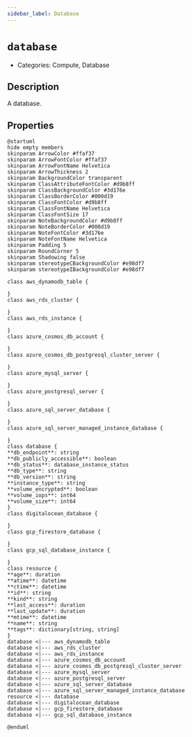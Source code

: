 ```yaml
---
sidebar_label: Database
---
```


# `database`

- Categories: Compute, Database

## Description

A database.

## Properties

<ZoomPanPinch>

```kroki imgType="plantuml" imgAlt="Diagram of Database data model"
@startuml
hide empty members
skinparam ArrowColor #ffaf37
skinparam ArrowFontColor #ffaf37
skinparam ArrowFontName Helvetica
skinparam ArrowThickness 2
skinparam BackgroundColor transparent
skinparam ClassAttributeFontColor #d9b8ff
skinparam ClassBackgroundColor #3d176e
skinparam ClassBorderColor #000d19
skinparam ClassFontColor #d9b8ff
skinparam ClassFontName Helvetica
skinparam ClassFontSize 17
skinparam NoteBackgroundColor #d9b8ff
skinparam NoteBorderColor #000d19
skinparam NoteFontColor #3d176e
skinparam NoteFontName Helvetica
skinparam Padding 5
skinparam RoundCorner 5
skinparam Shadowing false
skinparam stereotypeCBackgroundColor #e98df7
skinparam stereotypeIBackgroundColor #e98df7

class aws_dynamodb_table {

}
class aws_rds_cluster {

}
class aws_rds_instance {

}
class azure_cosmos_db_account {

}
class azure_cosmos_db_postgresql_cluster_server {

}
class azure_mysql_server {

}
class azure_postgresql_server {

}
class azure_sql_server_database {

}
class azure_sql_server_managed_instance_database {

}
class database {
**db_endpoint**: string
**db_publicly_accessible**: boolean
**db_status**: database_instance_status
**db_type**: string
**db_version**: string
**instance_type**: string
**volume_encrypted**: boolean
**volume_iops**: int64
**volume_size**: int64
}
class digitalocean_database {

}
class gcp_firestore_database {

}
class gcp_sql_database_instance {

}
class resource {
**age**: duration
**atime**: datetime
**ctime**: datetime
**id**: string
**kind**: string
**last_access**: duration
**last_update**: duration
**mtime**: datetime
**name**: string
**tags**: dictionary[string, string]
}
database <|--- aws_dynamodb_table
database <|--- aws_rds_cluster
database <|--- aws_rds_instance
database <|--- azure_cosmos_db_account
database <|--- azure_cosmos_db_postgresql_cluster_server
database <|--- azure_mysql_server
database <|--- azure_postgresql_server
database <|--- azure_sql_server_database
database <|--- azure_sql_server_managed_instance_database
resource <|--- database
database <|--- digitalocean_database
database <|--- gcp_firestore_database
database <|--- gcp_sql_database_instance

@enduml
```

</ZoomPanPinch>

